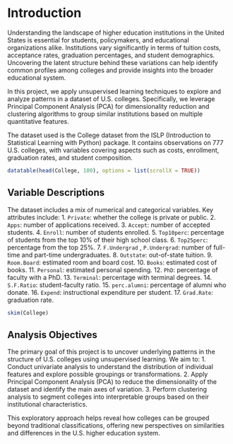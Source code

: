 # Introduction

Understanding the landscape of higher education institutions in the United States is essential for students, policymakers, and educational organizations alike. Institutions vary significantly in terms of tuition costs, acceptance rates, graduation percentages, and student demographics. Uncovering the latent structure behind these variations can help identify common profiles among colleges and provide insights into the broader educational system.

In this project, we apply unsupervised learning techniques to explore and analyze patterns in a dataset of U.S. colleges. Specifically, we leverage Principal Component Analysis (PCA) for dimensionality reduction and clustering algorithms to group similar institutions based on multiple quantitative features.

The dataset used is the College dataset from the ISLP (Introduction to Statistical Learning with Python) package. It contains observations on 777 U.S. colleges, with variables covering aspects such as costs, enrollment, graduation rates, and student composition.

```r
datatable(head(College, 100), options = list(scrollX = TRUE))
```

## Variable Descriptions

The dataset includes a mix of numerical and categorical variables. Key attributes include:
1.	`Private`: whether the college is private or public.
2.	`Apps`: number of applications received.
3.	`Accept`: number of accepted students.
4.	`Enroll`: number of students enrolled.
5.	`Top10perc`: percentage of students from the top 10% of their high school class.
6.	`Top25perc`: percentage from the top 25%.
7.	`F.Undergrad` , `P.Undergrad`: number of full-time and part-time undergraduates.
8.	`Outstate`: out-of-state tuition.
9.	`Room.Board`: estimated room and board cost.
10.	`Books`: estimated cost of books.
11.	`Personal`: estimated personal spending.
12.	`PhD`: percentage of faculty with a PhD.
13.	`Terminal`: percentage with terminal degrees.
14.	`S.F.Ratio`: student-faculty ratio.
15.	`perc.alumni`: percentage of alumni who donate.
16.	`Expend`: instructional expenditure per student.
17.	`Grad.Rate`: graduation rate.

```r
skim(College)
```

## Analysis Objectives

The primary goal of this project is to uncover underlying patterns in the structure of U.S. colleges using unsupervised learning. We aim to:
	1.	Conduct univariate analysis to understand the distribution of individual features and explore possible groupings or transformations.
	2.	Apply Principal Component Analysis (PCA) to reduce the dimensionality of the dataset and identify the main axes of variation.
	3.	Perform clustering analysis to segment colleges into interpretable groups based on their institutional characteristics.

This exploratory approach helps reveal how colleges can be grouped beyond traditional classifications, offering new perspectives on similarities and differences in the U.S. higher education system.
